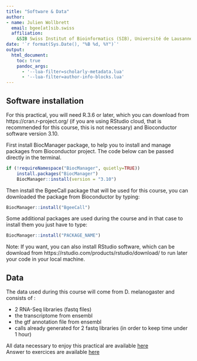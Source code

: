 ```yaml
---
title: "Software & Data"
author: 
- name: Julien Wollbrett
  email: bgee[at]sib.swiss
  affiliation:
    &SIB Swiss Institut of Bioinformatics (SIB), Université de Lausanne 
date: '`r format(Sys.Date(), "%B %d, %Y")`'
output:
  html_document:
    toc: true
    pandoc_args:
      - '--lua-filter=scholarly-metadata.lua'
      - '--lua-filter=author-info-blocks.lua'
---
```


## Software installation

For this practical, you will need R.3.6 or later, which you can download from https://cran.r-project.org/ (if you are using RStudio cloud, that is recommended for this course, this is not necessary) and Bioconductor software version 3.10.

First install BiocManager package, to help you to install and manage packages from Bioconductor project. The code below can be passed directly in the terminal.

```r
if (!requireNamespace("BiocManager", quietly=TRUE))
    install.packages("BiocManager")
    BiocManager::install(version = "3.10")
```

Then install the BgeeCall package that will be used for this course, you can downloaded the package from Bioconductor by typing:

```r
BiocManager::install("BgeeCall")
```

Some additional packages are used during the course and in that case to install them you just have to type: 

```r
BiocManager::install("PACKAGE_NAME")
```

Note: If you want, you can also install RStudio software, which can be download from https://rstudio.com/products/rstudio/download/ to run later your code in your local machine.


## Data

The data used during this course will come from D. melanogaster and consists of :

* 2 RNA-Seq libraries (fastq files)
* the transcriptome from ensembl 
* the gtf annotation file from ensembl
* calls already generated for 2 fastq libraries (in order to keep time under 1 hour)

All data necessary to enjoy this practical are available [here](ftp://ftp.bgee.org/course/BgeeCall_R_project.tar.gz)  
Answer to exercices are available [here](https://jwollbrett.github.io/BgeeCall_practical/solutions.html)
 
  
